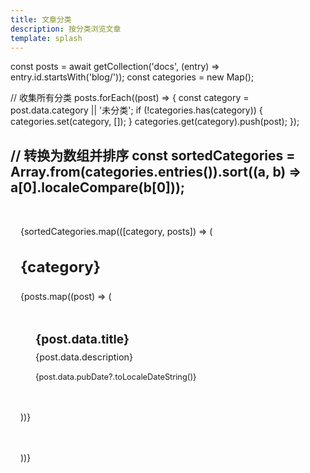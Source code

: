 ```yaml
---
title: 文章分类
description: 按分类浏览文章
template: splash
---
```



const posts = await getCollection('docs', (entry) => entry.id.startsWith('blog/'));
const categories = new Map();

// 收集所有分类
posts.forEach((post) => {
  const category = post.data.category || '未分类';
  if (!categories.has(category)) {
    categories.set(category, []);
  }
  categories.get(category).push(post);
});

// 转换为数组并排序
const sortedCategories = Array.from(categories.entries()).sort((a, b) => a[0].localeCompare(b[0]));
---

<div class="categories-container">
  {sortedCategories.map(([category, posts]) => (
    <div class="category-section">
      <h2>{category}</h2>
      <div class="posts-grid">
        {posts.map((post) => (
          <a href={post.slug} class="post-card">
            <h3>{post.data.title}</h3>
            <p>{post.data.description}</p>
            <div class="post-meta">
              <time datetime={post.data.pubDate?.toISOString()}>
                {post.data.pubDate?.toLocaleDateString()}
              </time>
            </div>
          </a>
        ))}
      </div>
    </div>
  ))}
</div>

<style>
  .categories-container {
    max-width: var(--sl-content-width);
    margin: 0 auto;
    padding: 2rem 1rem;
  }

  .category-section {
    margin-bottom: 3rem;
  }

  .category-section h2 {
    font-size: 1.5rem;
    margin-bottom: 1rem;
    padding-bottom: 0.5rem;
    border-bottom: 1px solid var(--sl-color-gray-5);
  }

  .posts-grid {
    display: grid;
    grid-template-columns: repeat(auto-fill, minmax(300px, 1fr));
    gap: 1.5rem;
  }

  .post-card {
    background: var(--sl-color-bg);
    border: 1px solid var(--sl-color-gray-5);
    border-radius: 0.5rem;
    padding: 1.5rem;
    text-decoration: none;
    color: var(--sl-color-text);
    transition: all 0.2s ease;
  }

  .post-card:hover {
    transform: translateY(-2px);
    box-shadow: 0 4px 12px rgba(0, 0, 0, 0.1);
  }

  .post-card h3 {
    margin: 0 0 0.5rem;
    font-size: 1.2rem;
  }

  .post-card p {
    margin: 0 0 1rem;
    color: var(--sl-color-text-accent);
    font-size: 0.9rem;
  }

  .post-meta {
    font-size: 0.8rem;
    color: var(--sl-color-gray-3);
  }

  @media (max-width: 768px) {
    .posts-grid {
      grid-template-columns: 1fr;
    }
  }
</style> 
